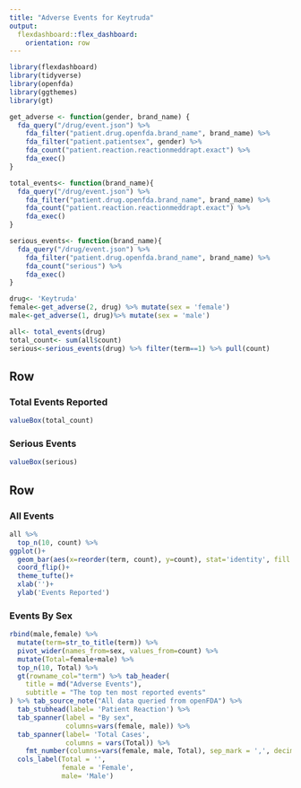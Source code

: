 ```yaml
---
title: "Adverse Events for Keytruda"
output: 
  flexdashboard::flex_dashboard:
    orientation: row
---
```


```r
library(flexdashboard)
library(tidyverse)
library(openfda)
library(ggthemes)
library(gt)

get_adverse <- function(gender, brand_name) {
  fda_query("/drug/event.json") %>%
    fda_filter("patient.drug.openfda.brand_name", brand_name) %>% 
    fda_filter("patient.patientsex", gender) %>% 
    fda_count("patient.reaction.reactionmeddrapt.exact") %>% 
    fda_exec()
}

total_events<- function(brand_name){
  fda_query("/drug/event.json") %>%
    fda_filter("patient.drug.openfda.brand_name", brand_name) %>% 
    fda_count("patient.reaction.reactionmeddrapt.exact") %>% 
    fda_exec()
}

serious_events<- function(brand_name){
  fda_query("/drug/event.json") %>%
    fda_filter("patient.drug.openfda.brand_name", brand_name) %>% 
    fda_count("serious") %>% 
    fda_exec()
}

drug<- 'Keytruda'
female<-get_adverse(2, drug) %>% mutate(sex = 'female')
male<-get_adverse(1, drug)%>% mutate(sex = 'male')

all<- total_events(drug) 
total_count<- sum(all$count)
serious<-serious_events(drug) %>% filter(term==1) %>% pull(count)


```

Row
-----------------------------------------------------------------------

### Total Events Reported

```r
valueBox(total_count)
```

### Serious Events

```r

valueBox(serious)
```

Row
-----------------------------------------------------------------------

### All Events 
```r
all %>% 
  top_n(10, count) %>%
ggplot()+
  geom_bar(aes(x=reorder(term, count), y=count), stat='identity', fill ="#3686D3")+
  coord_flip()+ 
  theme_tufte()+
  xlab('')+
  ylab('Events Reported') 

```

### Events By Sex

```r
rbind(male,female) %>%  
  mutate(term=str_to_title(term)) %>% 
  pivot_wider(names_from=sex, values_from=count) %>% 
  mutate(Total=female+male) %>% 
  top_n(10, Total) %>% 
  gt(rowname_col="term") %>% tab_header(
    title = md("Adverse Events"),
    subtitle = "The top ten most reported events"
) %>% tab_source_note("All data queried from openFDA") %>% 
  tab_stubhead(label= 'Patient Reaction') %>% 
  tab_spanner(label = "By sex",
              columns=vars(female, male)) %>% 
  tab_spanner(label= 'Total Cases',
              columns = vars(Total)) %>% 
    fmt_number(columns=vars(female, male, Total), sep_mark = ',', decimals=0) %>% 
  cols_label(Total = '',
             female = 'Female',
             male= 'Male')
```

